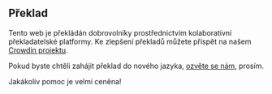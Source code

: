 <script>
</script>

## <Languages size="18" class="mr-1 inline-block align-baseline" /> Překlad

Tento web je překládán dobrovolníky prostřednictvím kolaborativní překladatelské platformy.
Ke zlepšení překladů můžete přispět na našem <a href="https://crowdin.com/project/gpxstudio" target="_blank">Crowdin projektu</a>.

Pokud byste chtěli zahájit překlad do nového jazyka, <a href="#contact">ozvěte se nám</a>, prosím.

Jakákoliv pomoc je velmi ceněna!
